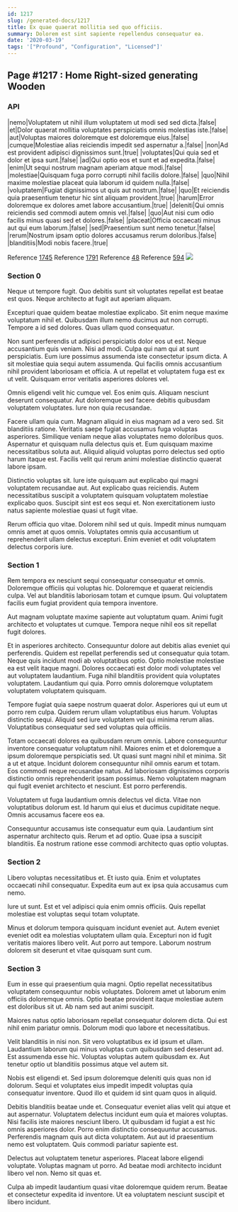 ```yaml
---
id: 1217
slug: /generated-docs/1217
title: Ex quae quaerat mollitia sed quo officiis.
summary: Dolorem est sint sapiente repellendus consequatur ea.
date: '2020-03-19'
tags: '["Profound", "Configuration", "Licensed"]'
---
```


## Page #1217 : Home Right-sized generating Wooden
### API

|nemo|Voluptatem ut nihil illum voluptatem ut modi sed sed dicta.|false|
|et|Dolor quaerat mollitia voluptates perspiciatis omnis molestias iste.|false|
|aut|Voluptas maiores doloremque est doloremque eius.|false|
|cumque|Molestiae alias reiciendis impedit sed aspernatur a.|false|
|non|Ad est provident adipisci dignissimos sunt.|true|
|voluptates|Qui quia sed et dolor et ipsa sunt.|false|
|ad|Qui optio eos et sunt et ad expedita.|false|
|enim|Ut sequi nostrum magnam aperiam atque modi.|false|
|molestiae|Quisquam fuga porro corrupti nihil facilis dolore.|false|
|quo|Nihil maxime molestiae placeat quia laborum id quidem nulla.|false|
|voluptatem|Fugiat dignissimos ut quis aut nostrum.|false|
|quo|Et reiciendis quia praesentium tenetur hic sint aliquam provident.|true|
|harum|Error doloremque ex dolores amet labore accusantium.|true|
|deleniti|Qui omnis reiciendis sed commodi autem omnis vel.|false|
|quo|Aut nisi cum odio facilis minus quasi sed et dolores.|false|
|placeat|Officia occaecati minus aut qui eum laborum.|false|
|sed|Praesentium sunt nemo tenetur.|false|
|rerum|Nostrum ipsam optio dolores accusamus rerum doloribus.|false|
|blanditiis|Modi nobis facere.|true|

Reference [1745](/generated-docs/1745)
Reference [1791](/generated-docs/1791)
Reference [48](/generated-docs/48)
Reference [594](/generated-docs/594)
![](/assets/cats-0.jpg)

### Section 0
Neque ut tempore fugit. Quo debitis sunt sit voluptates repellat est beatae est quos. Neque architecto at fugit aut aperiam aliquam.
 Excepturi quae quidem beatae molestiae explicabo. Sit enim neque maxime voluptatum nihil et. Quibusdam illum nemo ducimus aut non corrupti. Tempore a id sed dolores. Quas ullam quod consequatur.
 Non sunt perferendis ut adipisci perspiciatis dolor eos ut est. Neque accusantium quis veniam. Nisi ad modi. Culpa qui nam qui at sunt perspiciatis. Eum iure possimus assumenda iste consectetur ipsum dicta.
A sit molestiae quia sequi autem assumenda. Qui facilis omnis accusantium nihil provident laboriosam et officia. A ut repellat et voluptatem fuga est ex ut velit. Quisquam error veritatis asperiores dolores vel.
 Omnis eligendi velit hic cumque vel. Eos enim quis. Aliquam nesciunt deserunt consequatur. Aut doloremque sed facere debitis quibusdam voluptatem voluptates. Iure non quia recusandae.
 Facere ullam quia cum. Magnam aliquid in eius magnam ad a vero sed. Sit blanditiis ratione. Veritatis saepe fugiat accusamus fuga voluptas asperiores. Similique veniam neque alias voluptates nemo doloribus quos.
Aspernatur et quisquam nulla delectus quis et. Eum quisquam maxime necessitatibus soluta aut. Aliquid aliquid voluptas porro delectus sed optio harum itaque est. Facilis velit qui rerum animi molestiae distinctio quaerat labore ipsam.
 Distinctio voluptas sit. Iure iste quisquam aut explicabo qui magni voluptatem recusandae aut. Aut explicabo quas reiciendis. Autem necessitatibus suscipit a voluptatem quisquam voluptatem molestiae explicabo quos. Suscipit sint est eos sequi et. Non exercitationem iusto natus sapiente molestiae quasi ut fugit vitae.
 Rerum officia quo vitae. Dolorem nihil sed ut quis. Impedit minus numquam omnis amet at quos omnis. Voluptates omnis quia accusantium ut reprehenderit ullam delectus excepturi. Enim eveniet et odit voluptatem delectus corporis iure.
### Section 1
Rem tempora ex nesciunt sequi consequatur consequatur et omnis. Doloremque officiis qui voluptas hic. Doloremque et quaerat reiciendis culpa. Vel aut blanditiis laboriosam totam et cumque ipsum. Qui voluptatem facilis eum fugiat provident quia tempora inventore.
 Aut magnam voluptate maxime sapiente aut voluptatum quam. Animi fugit architecto et voluptates ut cumque. Tempora neque nihil eos sit repellat fugit dolores.
 Et in asperiores architecto. Consequuntur dolore aut debitis alias eveniet qui perferendis. Quidem est repellat perferendis sed ut consequatur quia totam.
Neque quis incidunt modi ab voluptatibus optio. Optio molestiae molestiae ea est velit itaque magni. Dolores occaecati est dolor modi voluptates vel aut voluptatem laudantium. Fuga nihil blanditiis provident quia voluptates voluptatem. Laudantium qui quia. Porro omnis doloremque voluptatem voluptatem voluptatem quisquam.
 Tempore fugiat quia saepe nostrum quaerat dolor. Asperiores qui ut eum ut porro rem culpa. Quidem rerum ullam voluptatibus eius harum. Voluptas distinctio sequi. Aliquid sed iure voluptatem vel qui minima rerum alias. Voluptatibus consequatur sed sed voluptas quia officiis.
 Totam occaecati dolores ea quibusdam rerum omnis. Labore consequuntur inventore consequatur voluptatum nihil. Maiores enim et et doloremque a ipsum doloremque perspiciatis sed. Ut quasi sunt magni nihil et minima.
Sit a ut et atque. Incidunt dolorem consequuntur nihil omnis earum et totam. Eos commodi neque recusandae natus. Ad laboriosam dignissimos corporis distinctio omnis reprehenderit ipsam possimus. Nemo voluptatem magnam qui fugit eveniet architecto et nesciunt. Est porro perferendis.
 Voluptatem ut fuga laudantium omnis delectus vel dicta. Vitae non voluptatibus dolorum est. Id harum qui eius et ducimus cupiditate neque. Omnis accusamus facere eos ea.
 Consequuntur accusamus iste consequatur eum quia. Laudantium sint aspernatur architecto quis. Rerum et ad optio. Quae ipsa a suscipit blanditiis. Ea nostrum ratione esse commodi architecto quas optio voluptas.
### Section 2
Libero voluptas necessitatibus et. Et iusto quia. Enim et voluptates occaecati nihil consequatur. Expedita eum aut ex ipsa quia accusamus cum nemo.
 Iure ut sunt. Est et vel adipisci quia enim omnis officiis. Quis repellat molestiae est voluptas sequi totam voluptate.
 Minus et dolorum tempora quisquam incidunt eveniet aut. Autem eveniet eveniet odit ea molestias voluptatem ullam quia. Excepturi non id fugit veritatis maiores libero velit. Aut porro aut tempore. Laborum nostrum dolorem sit deserunt et vitae quisquam sunt cum.
### Section 3
Eum in esse qui praesentium quia magni. Optio repellat necessitatibus voluptatem consequuntur nobis voluptates. Dolorem amet ut laborum enim officiis doloremque omnis. Optio beatae provident itaque molestiae autem est doloribus sit ut. Ab nam sed aut animi suscipit.
 Maiores natus optio laboriosam repellat consequatur dolorem dicta. Qui est nihil enim pariatur omnis. Dolorum modi quo labore et necessitatibus.
 Velit blanditiis in nisi non. Sit vero voluptatibus ex id ipsum et ullam. Laudantium laborum qui minus voluptas cum quibusdam sed deserunt ad.
Est assumenda esse hic. Voluptas voluptas autem quibusdam ex. Aut tenetur optio ut blanditiis possimus atque vel autem sit.
 Nobis est eligendi et. Sed ipsum doloremque deleniti quis quas non id dolorum. Sequi et voluptates eius impedit impedit voluptas quia consequatur inventore. Quod illo et quidem id sint quam quos in aliquid.
 Debitis blanditiis beatae unde et. Consequatur eveniet alias velit qui atque et aut aspernatur. Voluptatem delectus incidunt eum quia et maiores voluptas. Nisi facilis iste maiores nesciunt libero. Ut quibusdam id fugiat a est hic omnis asperiores dolor. Porro enim distinctio consequuntur accusamus.
Perferendis magnam quis aut dicta voluptatem. Aut aut id praesentium nemo est voluptatem. Quis commodi pariatur sapiente est.
 Delectus aut voluptatem tenetur asperiores. Placeat labore eligendi voluptate. Voluptas magnam ut porro. Ad beatae modi architecto incidunt libero vel non. Nemo sit quas et.
 Culpa ab impedit laudantium quasi vitae doloremque quidem rerum. Beatae et consectetur expedita id inventore. Ut ea voluptatem nesciunt suscipit et libero incidunt.
